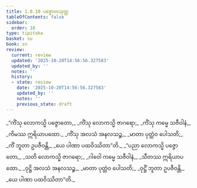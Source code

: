 ```yaml
---
title: 1.8.10 ပဇ္ဇောတသုတ္တ
tableOfContents: false
sidebar:
  order: 10
type: tipitaka
basket: su
book: sn
review:
  current: review
  updated: '2025-10-20T14:56:56.327583'
  updated_by: ''
  notes: ''
  history:
  - state: review
    date: '2025-10-20T14:56:56.327583'
    updated_by: ''
    notes: ''
    previous_state: draft
---
```



<DynamicBreadcrumb />


<ReviewStatus review={frontmatter.review} showDetails={true} />

<HypothesisAnnotation frontmatter={frontmatter} />

<Division number="80" book="sn" e="ch" v="18" p="292">

<Paragraph number="359" type="verses" book="sn">
_“ကိံသု လောကသ္မိ ပဇ္ဇောတော,_  
_ကိံသု လောကသ္မိ ဇာဂရော;_  
_ကိံသု ကမ္မေ သဇီဝါနံ,_  
_ကိမဿ ဣရိယာပထော._  

</Paragraph>

<Paragraph number="360" type="verses" book="sn">
_ကိံသု အလသံ အနလသဉ္စ,_  
_မာတာ ပုတ္တံဝ ပေါသတိ;_  
_ကိံ ဘူတာ ဥပဇီဝန္တိ,_  
_ယေ ပါဏာ ပထဝိဿိတာ”တိ._  

</Paragraph>

<Paragraph number="361" type="verses" book="sn">
_“ပညာ လောကသ္မိ ပဇ္ဇောတော,_  
_သတိ လောကသ္မိ ဇာဂရော;_  
_ဂါဝေါ ကမ္မေ သဇီဝါနံ,_  
_သီတဿ ဣရိယာပထော._  

</Paragraph>

<Paragraph number="362" type="verses" book="sn">
_ဝုဋ္ဌိ အလသံ အနလသဉ္စ,_  
_မာတာ ပုတ္တံဝ ပေါသတိ;_  
_ဝုဋ္ဌိံ ဘူတာ ဥပဇီဝန္တိ,_  
_ယေ ပါဏာ ပထဝိဿိတာ”တိ._
</Paragraph>
</Division>